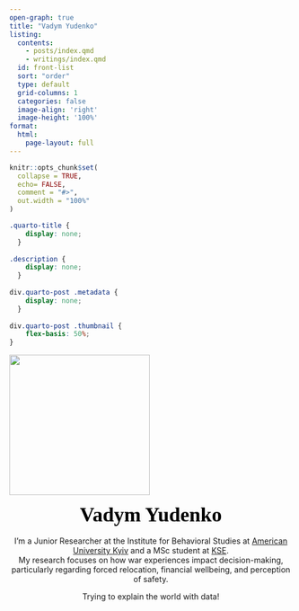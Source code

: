 ```yaml
---
open-graph: true
title: "Vadym Yudenko"
listing:
  contents: 
    - posts/index.qmd
    - writings/index.qmd
  id: front-list
  sort: "order"
  type: default
  grid-columns: 1
  categories: false
  image-align: 'right'
  image-height: '100%'
format:
  html:
    page-layout: full
---
```


```r
knitr::opts_chunk$set(
  collapse = TRUE,
  echo= FALSE,
  comment = "#>",
  out.width = "100%"
)
```

```css
.quarto-title {
    display: none;
  }
  
.description {
    display: none;
  }
  
div.quarto-post .metadata {
    display: none;
  }
  
div.quarto-post .thumbnail {
    flex-basis: 50%;
}
```

![](photo.jpg){fig-align="center" width="250"}

::: {style="text-align: center"}
[<strong>Vadym Yudenko</strong>]{style="font-size: 36px; font-style: bold; color: black; font-family: Fira Mono;"} <br> <br> I'm a Junior Researcher at the Institute for Behavioral Studies at [American University Kyiv](https://auk.edu.ua/en/) and a MSc student at [KSE](https://kse.ua/). <br> My research focuses on how war experiences impact decision-making, particularly regarding forced relocation, financial wellbeing, and perception of safety.

Trying to explain the world with data! <br> <br>
:::

::: {#front-list}
:::

